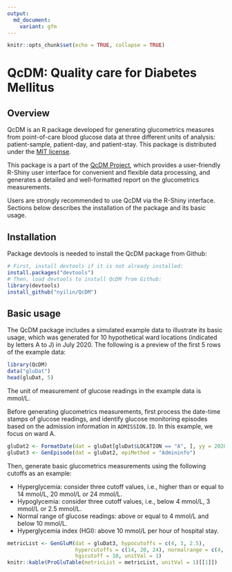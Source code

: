 ```yaml
---
output: 
  md_document:
    variant: gfm
---
```


```r
knitr::opts_chunk$set(echo = TRUE, collapse = TRUE)
```

# QcDM: **Q**uality **c**are for **D**iabetes **M**ellitus

## Overview

QcDM is an R package developed for generating glucometrics measures from
point-of-care blood glucose data at three different units of analysis:
patient-sample, patient-day, and patient-stay. This package is distributed under the [MIT license](LICENSE).

This package is a part of the 
[QcDM Project](https://github.com/nyilin/QcDM_Project.git), 
which provides a user-friendly R-Shiny user interface for convenient and 
flexible data processing, and generates a detailed and well-formatted report on 
the glucometrics measurements.

Users are strongly recommended to use QcDM via the R-Shiny interface. Sections
below describes the installation of the package and its basic usage.

## Installation

Package devtools is needed to install the QcDM package from Github:

```r
# First, install devtools if it is not already installed:
install.packages("devtools")
# Then, load devtools to install QcDM from Github:
library(devtools)
install_github("nyilin/QcDM")
```

## Basic usage

The QcDM package includes a simulated example data to illustrate its basic
usage, which was generated for 10 hypothetical ward locations (indicated by
letters A to J) in July 2020. The following is a preview of the first 5 rows of
the example data:

```r
library(QcDM)
data("gluDat")
head(gluDat, 5)
```

The unit of measurement of glucose readings in the example data is mmol/L.

Before generating glucometrics measurements, first process the date-time stamps
of glucose readings, and identify glucose monitoring episodes based on the
admission information in `ADMISSION.ID`. In this example, we focus on ward A.

```r
gluDat2 <- FormatDate(dat = gluDat[gluDat$LOCATION == "A", ], yy = 2020, mm = 7)
gluDat3 <- GenEpisode(dat = gluDat2, epiMethod = "Admininfo")
```

Then, generate basic glucometrics measurements using the following cutoffs as an
example:

- Hyperglycemia: consider three cutoff values, i.e., higher than or equal to 14
mmol/L, 20 mmol/L or 24 mmol/L.
- Hypoglycemia: consider three cutoff values, i.e., below 4 mmol/L, 3 mmol/L or 
2.5 mmol/L.
- Normal range of glucose readings: above or equal to 4 mmol/L and below 10 mmol/L.
- Hyperglycemia index (HGI): above 10 mmol/L per hour of hospital stay.

```r
metricList <- GenGluM(dat = gluDat3, hypocutoffs = c(4, 3, 2.5),
                      hypercutoffs = c(14, 20, 24), normalrange = c(4, 10),
                      hgicutoff = 10, unitVal = 1)
knitr::kable(ProGluTable(metricList = metricList, unitVal = 1)[[1]])
```
